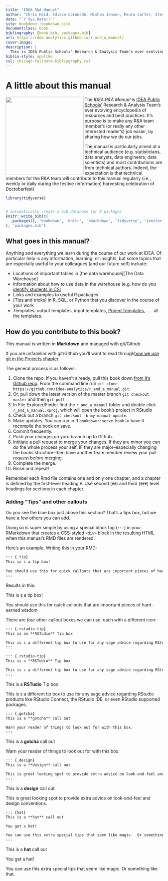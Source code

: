 ```yaml
--- 
title: "IDEA R&A Manual"
author: "Chris Haid, Edison Coronado, Mishan Jensen, Maura Carter, Steven Macapagal, Aline Orr, Ilissa Madrigal, Marlena Coco"
date: "`r Sys.Date()`"
site: bookdown::bookdown_site
documentclass: book
bibliography: [book.bib, packages.bib]
url: https://idea-analytics.github.io/r_and_a_manual/
cover-image: 
description: |
  This is IDEA Public Schools' Research & Analysis Team's ever evolving encyclopedia of resources and best practices.
biblio-style: apalike
csl: chicago-fullnote-bibliography.csl
---
```




# A little about this manual {#about}

<img src="img/idea_r_and_a_logo_blue.png" height="250"  align="left" alt="" class="cover" /> The *IDEA R&A Manual*  is [IDEA Public Schools'](www.ideapublicschools.org) Research & Analysis Team's ever evolving encyclopedia of resources and best practices.  It's purpose is to make any R&A team member's (or really any other interested reader's) job easier, by sharing how we do our jobs.   

The manual is particularly aimed at a technical audience (e.g. statisticians, data analysts, data engineers, data scientists) and most contributions are from technical authors. Indeed, the expectation is that technical members for the R&A team will contribute to this manual regularly (i.e., weekly or daily during the festive (information) harvesting celebration of Doctoberfest)


```r
library(tidyverse)


# automatically create a bib database for R packages
knitr::write_bib(c(
  .packages(), 'bookdown', 'knitr', 'rmarkdown', 'tidyverse', 'janitor'
), 'packages.bib')
```


## What goes in this manual?

Anything and everything we learn during the course of our work at IDEA. Of particular help is any information, learning, or insights, but some topics that are especially useful to your colleagues (and our future self) include:

* Locations of important tables in [the data warehouse][The Data Warehouse]
* Information about how to use data in the warehouse (e.g. how do you [identify students in CSI](#csi)
* Links and examples to useful R packages
* [Tips and tricks] in R, SQL, or Python that you discover in the course of your work 
* Templates:  output templates, input templates, [ProjectTemplates](#section-ProjectTemplate), . . . all the templates. 

## How do you contribute to this book?

This manual is written in **Markdown** and managed with git/Github. 

::: {.tip}
If you are unfamiliar with git/Github you'll want to read through[ how we use git in the Projects chapter](#section-github)
:::

The general process is as follows:

1. Clone the repo:  If you haven't already, pull this book down [from it's Github repo](https://github.com/idea-analytics/r_and_a_manual).  From the command line run `git clone https://github.com/idea-analytics/r_and_a_manual.git`.
1.  Or, pull down the latest version of the master branch `git checkout master` and then `git pull`
1.  In File Explorer/Finder find the `r_and_a_manaul` folder and double click `r_and_a_manual.Rproj`, which will open the book's project in RStudio
1. Check out a branch `git checkout -b my-manual-update`.
1.  Make updates.  You can run in R `bookdown::serve_book` to have it recompile the book on save. 
1. Commit frequently.
1. Push your changes on yoru branch up to Github.
1.  Intitiate a pull request to merge your changes.  If they are minor you can do the whole process your self. IF they are major--especially changing the books structure--then have another team member review your pull request before merging. 
1. Complete the merge. 
1. Rinse and repeat!

::: {.tip}
Remember each Rmd file contains one and only one chapter, and a chapter is defined by the first-level heading `#`.  Use second (`##`) and third (`###`) level headings for sections in each chapter. 
:::

### Adding "Tips" and other callouts

Do you see the blue box just above this section?  That's a tips box, but we have a few others you can add.  

Doing so is super simple by using a special block tag (`:::`) in your RMarkdown that creates a CSS-styled `<div>` block in the resulting HTML when this manual's RMD files are rendered.

Here's an example.  Writing this in your RMD:

```markdown
::: {.tip}
This is s a tip box!
  
You should use this for quick callouts that are important pieces of hard-earned wisdom
:::
```
Results in this:

::: {.tip}
This is s a tip box!

You should use this for quick callouts that are important pieces of hard-earned wisdom
:::

There are *four* other callout boxes we can use, each with a different icon:


```markdown
::: {.rstudio-tip}
This is an **RSTudio** Tip box

This is s a different tip box to use for any sage advice regarding RStduio products like RStudio Connect, the RStudio  IDE, or even RStudio supported packages.
:::
```


```markdown
::: {.rstudio-tip}
This is a **RSTudio** Tip box

This is s a different tip box to use for any sage advice regarding RStduio products like RStudio Connect, the RStudio  IDE, or even RStudio supported packages.
:::
```

::: {.rstudio-tip}
This is a **RSTudio** Tip box

This is s a different tip box to use for any sage advice regarding RStudio products like RStudio Connect, the RStudio IDE, or even RStudio supported packages.
:::



```markdown
::: {.gotcha}
This is a **gotcha** call out

Warn your reader of things to look out for with this box.
:::
```


::: {.gotcha}
This is a **gotcha** call out

Warn your reader of things to look out for with this box.
:::


```markdown
::: {.design}
This is a **design** call out

This is great looking spot to provide extra advice on look-and-feel and design conventions.
:::
```


::: {.design}
This is a **design** call out

This is great looking spot to provide extra advice on look-and-feel and design conventions.
:::


```markdown
::: {hat}
This is a **hat** call out

You get a hat!  

You can use this extra special tips that seem like magic.  Or something like that.
:::
```


::: {.hat}
This is a **hat** call out

You get a hat!  

You can use this extra special tips that seem like magic.  Or something like that.
:::





